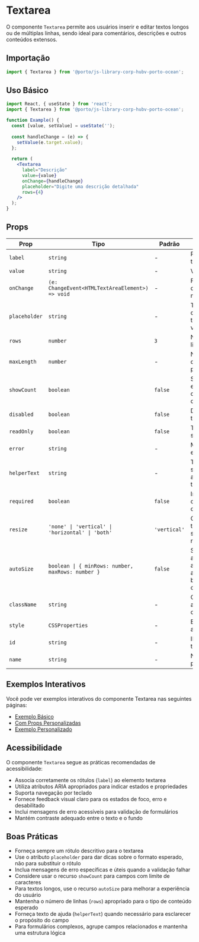 

<Meta title="Components/Textarea" />

# Textarea

O componente `Textarea` permite aos usuários inserir e editar textos longos ou de múltiplas linhas, sendo ideal para comentários, descrições e outros conteúdos extensos.



## Importação

```jsx
import { Textarea } from '@porto/js-library-corp-hubv-porto-ocean';
```

## Uso Básico

```jsx
import React, { useState } from 'react';
import { Textarea } from '@porto/js-library-corp-hubv-porto-ocean';

function Example() {
  const [value, setValue] = useState('');
  
  const handleChange = (e) => {
    setValue(e.target.value);
  };
  
  return (
    <Textarea
      label="Descrição"
      value={value}
      onChange={handleChange}
      placeholder="Digite uma descrição detalhada"
      rows={4}
    />
  );
}
```

## Props

| Prop | Tipo | Padrão | Descrição |
|------|------|--------|-----------|
| `label` | `string` | - | Rótulo do textarea |
| `value` | `string` | - | Valor do textarea |
| `onChange` | `(e: ChangeEvent<HTMLTextAreaElement>) => void` | - | Função chamada quando o valor muda |
| `placeholder` | `string` | - | Texto exibido quando o textarea está vazio |
| `rows` | `number` | `3` | Número de linhas visíveis |
| `maxLength` | `number` | - | Número máximo de caracteres permitidos |
| `showCount` | `boolean` | `false` | Se verdadeiro, exibe um contador de caracteres |
| `disabled` | `boolean` | `false` | Desativa o textarea |
| `readOnly` | `boolean` | `false` | Torna o textarea somente leitura |
| `error` | `string` | - | Mensagem de erro a ser exibida |
| `helperText` | `string` | - | Texto de ajuda a ser exibido abaixo do textarea |
| `required` | `boolean` | `false` | Indica se o campo é obrigatório |
| `resize` | `'none' \| 'vertical' \| 'horizontal' \| 'both'` | `'vertical'` | Controla como o textarea pode ser redimensionado |
| `autoSize` | `boolean \| { minRows: number, maxRows: number }` | `false` | Se verdadeiro, ajusta automaticamente a altura com base no conteúdo |
| `className` | `string` | - | Classe CSS adicional para o componente |
| `style` | `CSSProperties` | - | Estilos inline adicionais |
| `id` | `string` | - | ID do elemento textarea |
| `name` | `string` | - | Nome do campo para formulários |

## Exemplos Interativos

Você pode ver exemplos interativos do componente Textarea nas seguintes páginas:

- [Exemplo Básico](/story/components-textarea-examples--default)
- [Com Props Personalizadas](/story/components-textarea-examples--with-custom-props)
- [Exemplo Personalizado](/story/components-textarea-examples--custom-example)
## Acessibilidade

O componente `Textarea` segue as práticas recomendadas de acessibilidade:

- Associa corretamente os rótulos (`label`) ao elemento textarea
- Utiliza atributos ARIA apropriados para indicar estados e propriedades
- Suporta navegação por teclado
- Fornece feedback visual claro para os estados de foco, erro e desabilitado
- Inclui mensagens de erro acessíveis para validação de formulários
- Mantém contraste adequado entre o texto e o fundo

## Boas Práticas

- Forneça sempre um rótulo descritivo para o textarea
- Use o atributo `placeholder` para dar dicas sobre o formato esperado, não para substituir o rótulo
- Inclua mensagens de erro específicas e úteis quando a validação falhar
- Considere usar o recurso `showCount` para campos com limite de caracteres
- Para textos longos, use o recurso `autoSize` para melhorar a experiência do usuário
- Mantenha o número de linhas (`rows`) apropriado para o tipo de conteúdo esperado
- Forneça texto de ajuda (`helperText`) quando necessário para esclarecer o propósito do campo
- Para formulários complexos, agrupe campos relacionados e mantenha uma estrutura lógica
